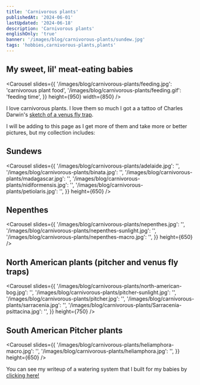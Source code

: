 ```yaml
---
title: 'Carnivorous plants'
publishedAt: '2024-06-01'
lastUpdated: '2024-06-18'
description: 'Carnivorous plants'
englishOnly: 'true'
banner: '/images/blog/carnivorous-plants/sundew.jpg'
tags: 'hobbies,carnivorous-plants,plants'
---
```


## My sweet, lil' meat-eating babies

<Carousel
  slides={{
    '/images/blog/carnivorous-plants/feeding.jpg': 'carnivorous plant food',
    '/images/blog/carnivorous-plants/feeding.gif': 'feeding time',
  }}
  height={950}
  width={850}
/>

I love carnivorous plants. I love them so much I got a a tattoo of Charles Darwin's [sketch of a venus fly trap](https://lh4.googleusercontent.com/proxy/MDaqHliS0LfoUS6xuSoQ6-fKMOPNY8IOgtN0KC0P9vsiO4A7Xlyu24-JQJQzocvHPgpISmaLH8UBEI21OeYjG6U9RT-UQWPzOy1ILvlIhA_z0l4Pq5iiGkm0BVF2_OcQNzTSwVOEQIhYowNskYIOas8RhYc).

I will be adding to this page as I get more of them and take more or better pictures, but my collection includes:

## Sundews

<Carousel
  slides={{
    '/images/blog/carnivorous-plants/adelaide.jpg': '',
    '/images/blog/carnivorous-plants/binata.jpg': '',
    '/images/blog/carnivorous-plants/madagascar.jpg': '',
    '/images/blog/carnivorous-plants/nidiformensis.jpg': '',
    '/images/blog/carnivorous-plants/petiolaris.jpg': '',
  }}
  height={650}
/>

## Nepenthes

<Carousel
  slides={{
    '/images/blog/carnivorous-plants/nepenthes.jpg': '',
    '/images/blog/carnivorous-plants/nepenthes-sunlight.jpg': '',
    '/images/blog/carnivorous-plants/nepenthes-macro.jpg': '',
  }}
  height={650}
/>

## North American plants (pitcher and venus fly traps)

<Carousel
  slides={{
    '/images/blog/carnivorous-plants/north-american-bog.jpg': '',
    '/images/blog/carnivorous-plants/pitcher-sunlight.jpg': '',
    '/images/blog/carnivorous-plants/pitcher.jpg': '',
    '/images/blog/carnivorous-plants/sarracenia.jpg': '',
    '/images/blog/carnivorous-plants/Sarracenia-psittacina.jpg': '',
  }}
  height={750}
/>

## South American Pitcher plants

<Carousel
  slides={{
    '/images/blog/carnivorous-plants/heliamphora-macro.jpg': '',
    '/images/blog/carnivorous-plants/heliamphora.jpg': '',
  }}
  height={650}
/>

You can see my writeup of a watering system that I built for my babies by <a className='mt-4' href='/projects/watering-system'>clicking here!</a>
